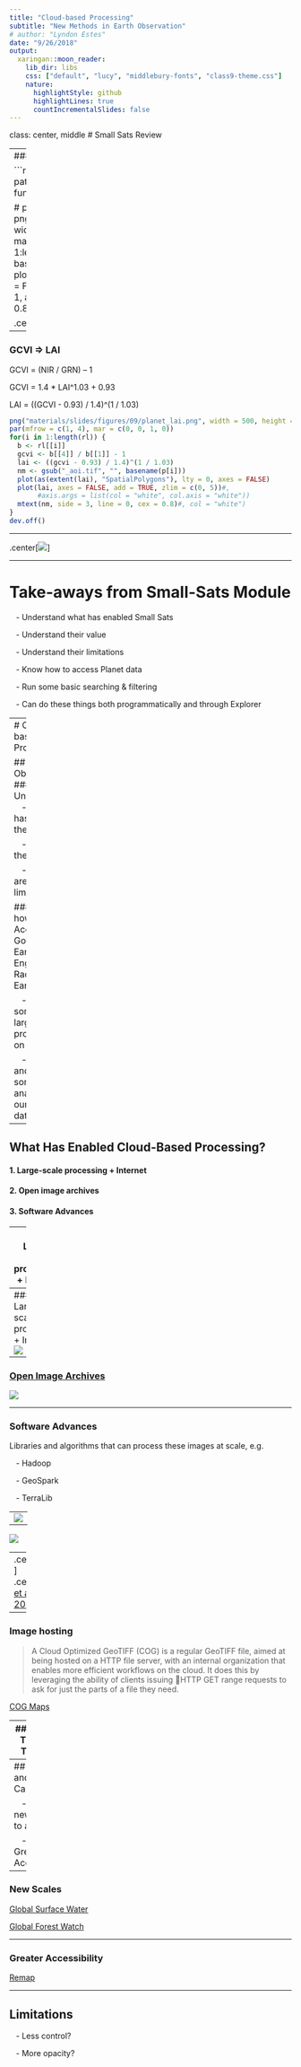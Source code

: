 ```yaml
---
title: "Cloud-based Processing"
subtitle: "New Methods in Earth Observation"
# author: "Lyndon Estes"
date: "9/26/2018"
output:
  xaringan::moon_reader:
    lib_dir: libs
    css: ["default", "lucy", "middlebury-fonts", "class9-theme.css"]
    nature:
      highlightStyle: github
      highlightLines: true
      countIncrementalSlides: false
---
```

class: center, middle
# Small Sats Review

---
### A look at our data

```r
library(raster)
p <- dir("materials/data/09", pattern = "tif", full.names = TRUE)
rl <- lapply(p, function(x) {
  b <- brick(x)
  b / cellStats(b, max)
})

# plot
png("materials/slides/figures/09/planet_clips.png", width = 500, height = 150)
par(mfrow = c(1, 4), mar = c(0, 0, 1, 0), bg = "transparent")
for(i in 1:length(rl)) {
  b <- rl[[i]]
  nm <- gsub("_aoi.tif", "", basename(p[i]))
  plot(as(extent(b), "SpatialPolygons"), lty = 0, axes = FALSE)
  plotRGB(b[[1:3]], axes = FALSE, scale = 1, add = TRUE)
  mtext(nm, side = 3, line = 0, cex = 0.8, col = "white")
}
dev.off()
```

.center[![](figures/09/planet_clips.png)]

---

### GCVI => LAI

GCVI = (NIR / GRN) – 1

GCVI = 1.4 * LAI^1.03 + 0.93

LAI = ((GCVI - 0.93) / 1.4)^(1 / 1.03)

```r
png("materials/slides/figures/09/planet_lai.png", width = 500, height = 150)
par(mfrow = c(1, 4), mar = c(0, 0, 1, 0))
for(i in 1:length(rl)) {
  b <- rl[[i]]
  gcvi <- b[[4]] / b[[1]] - 1
  lai <- ((gcvi - 0.93) / 1.4)^(1 / 1.03)
  nm <- gsub("_aoi.tif", "", basename(p[i]))
  plot(as(extent(lai), "SpatialPolygons"), lty = 0, axes = FALSE)
  plot(lai, axes = FALSE, add = TRUE, zlim = c(0, 5))#, 
       #axis.args = list(col = "white", col.axis = "white"))
  mtext(nm, side = 3, line = 0, cex = 0.8)#, col = "white")
}
dev.off()
```

---

.center[![](figures/09/planet_lai.png)]

---

# Take-aways from Small-Sats Module

&nbsp;&nbsp; - Understand what has enabled Small Sats

&nbsp;&nbsp; - Understand their value

&nbsp;&nbsp; - Understand their limitations

&nbsp;&nbsp; - Know how to access Planet data

&nbsp;&nbsp; - Run some basic searching & filtering

&nbsp;&nbsp; - Can do these things both programmatically and through Explorer

---
# Cloud-based Processing

## Objectives
### Understand: 
&nbsp;&nbsp; - What has enabled them?

&nbsp;&nbsp; - What is their value?

&nbsp;&nbsp; - What are their limitations?

### Know how to:
&nbsp;&nbsp; - Access Google Earth Engine and Radiant Earth

&nbsp;&nbsp; - Perform some basic large-scale processing on each

&nbsp;&nbsp; - Ingest and do some basic analyses of our datasets
---

## What Has Enabled Cloud-Based Processing?

#### 1. Large-scale processing + Internet
#### 2. Open image archives
#### 3. Software Advances

---
### Large-scale processing + Internet

![](https://datacenterfrontier.com/wp-content/uploads/2015/09/amazon-dc-hamilton.jpg)

---
### Large-scale processing + Internet
![](https://www.turnkeylinux.org/files/images/blog/aws-datacenters.jpg)

---
### [Open Image Archives](https://registry.opendata.aws)

![](figures/09/remote_pixel.png)

---

### Software Advances

Libraries and algorithms that can process these images at scale, e.g.

&nbsp;&nbsp; - Hadoop

&nbsp;&nbsp; - GeoSpark

&nbsp;&nbsp; - TerraLib

---
![](figures/09/hadoop1.png)
---

![](https://kapost-files-prod.s3.amazonaws.com/uploads/direct/1461686104-174-6263/SystemIllustration.jpg)

---
.center[![](figures/09/geospark.png)]
.center[[Yu et al, 2015](http://dl.acm.org/citation.cfm?doid=2820783.2820860)]

---

### Image hosting 

> A Cloud Optimized GeoTIFF (COG) is a regular GeoTIFF file, aimed at being hosted on a HTTP file server, with an internal organization that enables more efficient workflows on the cloud. It does this by leveraging the ability of clients issuing HTTP GET range requests to ask for just the parts of a file they need.

[COG Maps](https://cholmes.github.io/cog-map/)

---
## Bringing These All Together

.center[![](figures/09/ee_architecture.png)]
.center[Gorelick et al, 2017]

---
## Value and Capabilities

&nbsp;&nbsp; - Opened new scales to analysis

&nbsp;&nbsp; - Much Greater Accessibility

---
### New Scales

[Global Surface Water](https://global-surface-water.appspot.com)

[Global Forest Watch](https://www.globalforestwatch.org/map/3/16.52/0.98/ALL/grayscale/loss/607,556,580,592?tab=analysis-tab&begin=2001-01-01&end=2016-01-01&threshold=30&dont_analyze=true)

---

### Greater Accessibility

[Remap](https://remap-app.org)

<!-- ![](https://youtu.be/nDiqkHR7n-g) -->

---

## Limitations

&nbsp;&nbsp; - Less control?

&nbsp;&nbsp; - More opacity?

